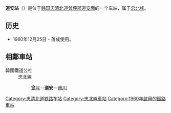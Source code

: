 {{朝鮮半島車站資訊
|公司色 = #0066b3
|文字色 = 
|站名 = 道安站<br />{{lang|en|Doan}}
|圖片 =
|pxl = 
|圖片說明 =
|所屬路線 = [[忠北线|忠北线]]
|車站編號 = 
|前一站 = [[曾坪站|曾坪]]
|前一站距離 =6.2
|後一站距離 =8.7
|後一站 = [[甫川站|甫川]]
|距離 = 42.8
|起點站 = [[鸟致院站|鸟致院]]
|諺文 = 도안역
|朝鮮漢字 = 道安驛
|文觀部式 =Doan-yeok 
|馬-賴式 =
|副站名 = 
|停站路線數 = 
|所屬公司 = [[韩国铁道公社|韩国铁道公社]]
|所在地 =[[忠清北道|忠清北道]][[曾坪郡|曾坪郡]][[道安面|道安面]]
|車站構造 = 地面车站
|月台配置 = 2面4线
|啟用年月日 =1960年12月25日 
|廢站年月日 = 
|上下車人次 =
|統計年度 =
|轉車 = 
|備註 = 
|全寬備註 = 
}}

'''道安站'''（{{kor|諺=도안역|漢=道安驛|羅=Doan yeok|f=y}}）是位于[[韩国|韩国]][[忠清北道|忠清北道]][[曾坪郡|曾坪郡]][[道安面|道安面]]的一个车站，属于[[忠北线|忠北线]]。

== 历史 ==
*1960年12月25日 - 落成使用。

== 相鄰車站 ==
;韓國鐵道公社
:忠北線
::[[曾坪站|曾坪]]－'''道安'''－[[甫川站|甫川]]

{{忠北线}}

[[Category:忠清北道铁路车站|Category:忠清北道铁路车站]]
[[Category:忠北線車站|Category:忠北線車站]]
[[Category:1960年啟用的鐵路車站|Category:1960年啟用的鐵路車站]]